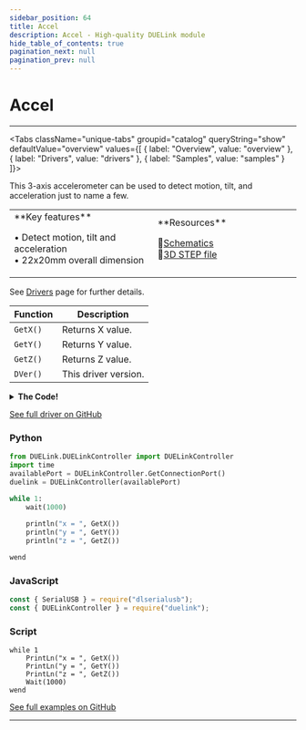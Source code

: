 ```yaml
---
sidebar_position: 64
title: Accel
description: Accel - High-quality DUELink module
hide_table_of_contents: true
pagination_next: null
pagination_prev: null
---
```



# Accel

<ImageSection 
  product="seaccel-a"
  tagline="3-Axis Accelerometer"
/>

---

<Tabs className="unique-tabs" groupid="catalog" queryString="show" defaultValue="overview"
  values={[
    {
        label: "Overview",
        value: "overview"
    },
    {
        label: "Drivers",
        value: "drivers"
    },
    {
        label: "Samples",
        value: "samples"
    }
]}>

<TabItem value="overview">

This 3-axis accelerometer can be used to detect motion, tilt, and acceleration just to name a few.

<table><td width='50%'>
**Key features**

• Detect motion, tilt and acceleration<br/>
• 22x20mm overall dimension<br/>

</td><td width='50%'>
**Resources**
 
📄<a href="/sch/gdl-seaccel-a.pdf">Schematics</a><br/>
🔩<a href="/3d/gdl-seaccel-a.step">3D STEP file</a><br/>
</td></table>

</TabItem>

<TabItem value="drivers">

See [Drivers](/docs/engine/drivers) page for further details.

| Function | Description |
|----------|-------------|
| `GetX()` | Returns X value. |
| `GetY()` | Returns Y value. |
| `GetZ()` | Returns Z value. |
| `DVer()` | This driver version. |
<details>
<summary><strong>The Code!</strong></summary>

**Accel Driver**

```batch
##### Accel Driver #####

fn DVer()
    return 1.0
fend

Dim b1[1]

fn Init()
    I2cCfg(400)    
    I2cWr(0x4c, [0x20, 2], 0) # 0x4c: I2c address, [0x20,1] MC3216_Outcfg
    I2cWr(0x4c, [0x07, 1], 0) # 0x4c: I2c address, [0x07,1] MC3216_Mode
fend

fn Convert(c)
    if (c > 127)
        c = c - 256
    end
    
    c = c * 1024 / 64
    
    if (c > 1024)
        c = 1024
    end
    
    if (c < -1024)
        c = -1024
    end
    
    return c
fend

fn GetX()
    I2cWr(0x4C, [0x0D], b1) # 0x0D MC3216_XOut
    return Convert(b1[0])
fend

fn GetY()
    I2cWr(0x4C, [0x0F], b1) # 0x0F MC3216_YOut
    return Convert(b1[0])
fend

fn GetZ()
    I2cWr(0x4C, [0x11], b1) # 0x11 MC3216_ZOut
    return Convert(b1[0])
fend

Init()

#########################
```

</details>

[See full driver on GitHub](https://github.com/ghi-electronics/duelink-website/tree/main/static/code/drivers)

</TabItem>

<TabItem value="samples">

### Python

```python
from DUELink.DUELinkController import DUELinkController
import time
availablePort = DUELinkController.GetConnectionPort()
duelink = DUELinkController(availablePort)

while 1:
    wait(1000)
    
    println("x = ", GetX())
    println("y = ", GetY())
    println("z = ", GetZ())

wend
```

### JavaScript

```javascript
const { SerialUSB } = require("dlserialusb");
const { DUELinkController } = require("duelink");
```

### Script

```batch
while 1
    PrintLn("x = ", GetX())
    PrintLn("y = ", GetY())
    PrintLn("z = ", GetZ())
    Wait(1000)
wend
```

[See full examples on GitHub](https://github.com/ghi-electronics/duelink-website/tree/main/static/code/samples)

</TabItem>

</Tabs>

---

<OrderSection
    product="DUELink Accel"
    partnumber="GDL-SEACCEL-A"
    price="$0.00"
/>

